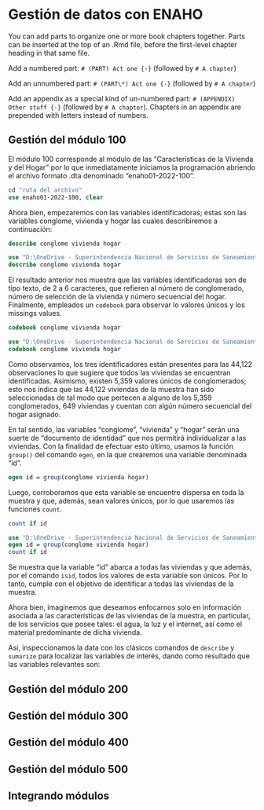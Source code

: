 # Gestión de datos con ENAHO

You can add parts to organize one or more book chapters together. Parts can be inserted at the top of an .Rmd file, before the first-level chapter heading in that same file. 

Add a numbered part: `# (PART) Act one {-}` (followed by `# A chapter`)

Add an unnumbered part: `# (PART\*) Act one {-}` (followed by `# A chapter`)

Add an appendix as a special kind of un-numbered part: `# (APPENDIX) Other stuff {-}` (followed by `# A chapter`). Chapters in an appendix are prepended with letters instead of numbers.

## Gestión del módulo 100

El módulo 100 corresponde al módulo de las "Características de la Vivienda y del Hogar" por lo que inmediatamente iniciamos la programación abriendo el archivo formato .dta denominado "enaho01-2022-100".

```{stata, results='hide'}
cd "ruta del archivo"
use enaho01-2022-100, clear
```

Ahora bien, empezaremos con las variables identificadoras; estas son las variables conglome, vivienda y hogar las cuales describiremos a continuación:

```{stata, results='hide'}
describe conglome vivienda hogar
```

```{stata, echo=FALSE}
use "D:\OneDrive - Superintendencia Nacional de Servicios de Saneamiento\Escritorio\renzo\asesorías\Noemy\data\enaho01-2022-100.dta", clear
describe conglome vivienda hogar
```

El resultado anterior nos muestra que las variables identificadoras son de tipo texto, de 2 a 6 caracteres, que refieren al número de conglomerado, número de selección de la vivienda y número secuencial del hogar. Finalmente, empleados un `codebook` para observar lo valores únicos y los missings values.

```{stata, results='hide'}
codebook conglome vivienda hogar
```

```{stata, echo=FALSE}
use "D:\OneDrive - Superintendencia Nacional de Servicios de Saneamiento\Escritorio\renzo\asesorías\Noemy\data\enaho01-2022-100.dta", clear
codebook conglome vivienda hogar
```

Como observamos, los tres identificadores están presentes para las 44,122 observaciones lo que sugiere que todos las viviendas se encuentran identificadas. Asimismo, existen 5,359 valores únicos de conglomerados; esto nos indica que las 44,122 viviendas de la muestra han sido seleccionadas de tal modo que pertecen a alguno de los 5,359 conglomerados, 649 viviendas y cuentan con algún número secuencial del hogar asignado.

En tal sentido, las variables "conglome", "vivienda" y "hogar" serán una suerte de "documento de identidad" que nos permitirá individualizar a las viviendas. Con la finalidad de efectuar esto último, usamos la función `group()` del comando `egen`, en la que crearemos una variable denominada "id".

```{stata, results='hide'}
egen id = group(conglome vivienda hogar)
```

Luego, corroboramos que esta variable se encuentre dispersa en toda la muestra y que, además, sean valores únicos, por lo que usaremos las funciones `count`.

```{stata, results='hide'}
count if id
```

```{stata, echo=FALSE}
use "D:\OneDrive - Superintendencia Nacional de Servicios de Saneamiento\Escritorio\renzo\asesorías\Noemy\data\enaho01-2022-100.dta", clear
egen id = group(conglome vivienda hogar)
count if id
```

Se muestra que la variable "id" abarca a todas las viviendas y que además, por el comando `isid`, todos los valores de esta variable son únicos. Por lo tanto, cumple con el objetivo de identificar a todas las viviendas de la muestra.

Ahora bien, imaginemos que deseamos enfocarnos solo en información asociada a las características de las viviendas de la muestra, en particular, de los servicios que posee tales: el agua, la luz y el internet, así como el material predominante de dicha vivienda.

Así, inspeccionamos la data con los clásicos comandos de `describe` y `sumarize` para localizar las variables de interés, dando como resultado que las variables relevantes son:



## Gestión del módulo 200

## Gestión del módulo 300

## Gestión del módulo 400

## Gestión del módulo 500

## Integrando módulos
